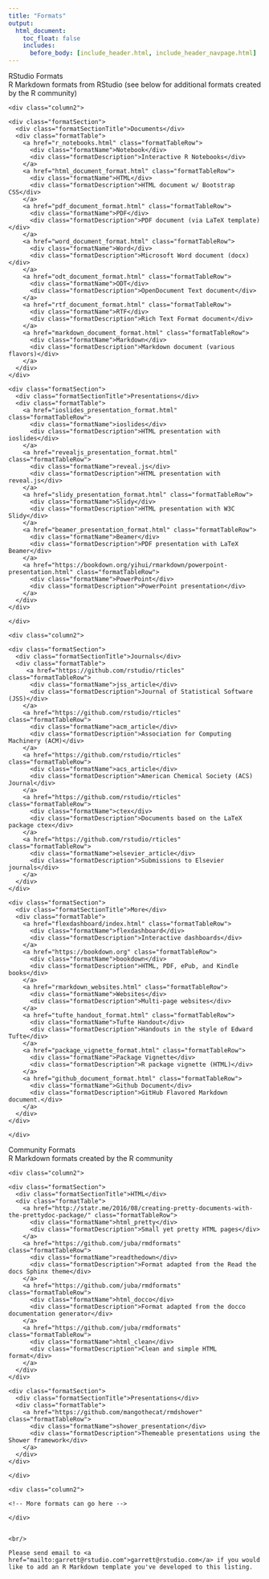 ```yaml
---
title: "Formats"
output:
  html_document:
    toc_float: false
    includes:
      before_body: [include_header.html, include_header_navpage.html]
---
```


<!--html_preserve-->

<div class="band full">
  <div class="bandContent pageTitle">RStudio Formats</div>
  <div class="bandContent pageIntro">R Markdown formats from RStudio (see below for additional formats created by the R community)</div>
  <div class="bandContent">

  <div class="columns">
    <div class="column2">

    <div class="formatSection">
      <div class="formatSectionTitle">Documents</div>
      <div class="formatTable">
        <a href="r_notebooks.html" class="formatTableRow">
          <div class="formatName">Notebook</div>
          <div class="formatDescription">Interactive R Notebooks</div>
        </a>
        <a href="html_document_format.html" class="formatTableRow">
          <div class="formatName">HTML</div>
          <div class="formatDescription">HTML document w/ Bootstrap CSS</div>
        </a>
        <a href="pdf_document_format.html" class="formatTableRow">
          <div class="formatName">PDF</div>
          <div class="formatDescription">PDF document (via LaTeX template)</div>
        </a>
        <a href="word_document_format.html" class="formatTableRow">
          <div class="formatName">Word</div>
          <div class="formatDescription">Microsoft Word document (docx)</div>
        </a>
        <a href="odt_document_format.html" class="formatTableRow">
          <div class="formatName">ODT</div>
          <div class="formatDescription">OpenDocument Text document</div>
        </a>
        <a href="rtf_document_format.html" class="formatTableRow">
          <div class="formatName">RTF</div>
          <div class="formatDescription">Rich Text Format document</div>
        </a>
        <a href="markdown_document_format.html" class="formatTableRow">
          <div class="formatName">Markdown</div>
          <div class="formatDescription">Markdown document (various flavors)</div>
        </a>
      </div>
    </div>

    <div class="formatSection">
      <div class="formatSectionTitle">Presentations</div>
      <div class="formatTable">
        <a href="ioslides_presentation_format.html" class="formatTableRow">
          <div class="formatName">ioslides</div>
          <div class="formatDescription">HTML presentation with ioslides</div>
        </a>
        <a href="revealjs_presentation_format.html" class="formatTableRow">
          <div class="formatName">reveal.js</div>
          <div class="formatDescription">HTML presentation with reveal.js</div>
        </a>
        <a href="slidy_presentation_format.html" class="formatTableRow">
          <div class="formatName">Slidy</div>
          <div class="formatDescription">HTML presentation with W3C Slidy</div>
        </a>
        <a href="beamer_presentation_format.html" class="formatTableRow">
          <div class="formatName">Beamer</div>
          <div class="formatDescription">PDF presentation with LaTeX Beamer</div>
        </a>
        <a href="https://bookdown.org/yihui/rmarkdown/powerpoint-presentation.html" class="formatTableRow">
          <div class="formatName">PowerPoint</div>
          <div class="formatDescription">PowerPoint presentation</div>
        </a>
      </div>
    </div>

    </div>

    <div class="column2">
    
    <div class="formatSection">
      <div class="formatSectionTitle">Journals</div>
      <div class="formatTable">
         <a href="https://github.com/rstudio/rticles" class="formatTableRow">
          <div class="formatName">jss_article</div>
          <div class="formatDescription">Journal of Statistical Software (JSS)</div>
        </a>
        <a href="https://github.com/rstudio/rticles" class="formatTableRow">
          <div class="formatName">acm_article</div>
          <div class="formatDescription">Association for Computing Machinery (ACM)</div>
        </a>
        <a href="https://github.com/rstudio/rticles" class="formatTableRow">
          <div class="formatName">acs_article</div>
          <div class="formatDescription">American Chemical Society (ACS) Journal</div>
        </a>
        <a href="https://github.com/rstudio/rticles" class="formatTableRow">
          <div class="formatName">ctex</div>
          <div class="formatDescription">Documents based on the LaTeX package ctex</div>
        </a>
        <a href="https://github.com/rstudio/rticles" class="formatTableRow">
          <div class="formatName">elsevier_article</div>
          <div class="formatDescription">Submissions to Elsevier journals</div>
        </a>
      </div>
    </div>
    
    <div class="formatSection">
      <div class="formatSectionTitle">More</div>
      <div class="formatTable">
        <a href="flexdashboard/index.html" class="formatTableRow">
          <div class="formatName">flexdashboard</div>
          <div class="formatDescription">Interactive dashboards</div>
        </a>
        <a href="https://bookdown.org" class="formatTableRow">
          <div class="formatName">bookdown</div>
          <div class="formatDescription">HTML, PDF, ePub, and Kindle books</div>
        </a>
        <a href="rmarkdown_websites.html" class="formatTableRow">
          <div class="formatName">Websites</div>
          <div class="formatDescription">Multi-page websites</div>
        </a>
        <a href="tufte_handout_format.html" class="formatTableRow">
          <div class="formatName">Tufte Handout</div>
          <div class="formatDescription">Handouts in the style of Edward Tufte</div>
        </a>
        <a href="package_vignette_format.html" class="formatTableRow">
          <div class="formatName">Package Vignette</div>
          <div class="formatDescription">R package vignette (HTML)</div>
        </a>
        <a href="github_document_format.html" class="formatTableRow">
          <div class="formatName">Github Document</div>
          <div class="formatDescription">GitHub Flavored Markdown document.</div>
        </a>
      </div>
    </div>
    
    </div>
    
    
  </div>
  </div>
</div>


<div class="band full">
  <div class="bandContent pageTitle">Community Formats</div>
  <div class="bandContent pageIntro">R Markdown formats created by the R community</div>
  <div class="bandContent">

  <div class="columns">
    <div class="column2">

    <div class="formatSection">
      <div class="formatSectionTitle">HTML</div>
      <div class="formatTable">
        <a href="http://statr.me/2016/08/creating-pretty-documents-with-the-prettydoc-package/" class="formatTableRow">
          <div class="formatName">html_pretty</div>
          <div class="formatDescription">Small yet pretty HTML pages</div>
        </a>
        <a href="https://github.com/juba/rmdformats" class="formatTableRow">
          <div class="formatName">readthedown</div>
          <div class="formatDescription">Format adapted from the Read the docs Sphinx theme</div>
        </a>
        <a href="https://github.com/juba/rmdformats" class="formatTableRow">
          <div class="formatName">html_docco</div>
          <div class="formatDescription">Format adapted from the docco documentation generator</div>
        </a>
        <a href="https://github.com/juba/rmdformats" class="formatTableRow">
          <div class="formatName">html_clean</div>
          <div class="formatDescription">Clean and simple HTML format</div>
        </a>
      </div>
    </div>

    <div class="formatSection">
      <div class="formatSectionTitle">Presentations</div>
      <div class="formatTable">
        <a href="https://github.com/mangothecat/rmdshower" class="formatTableRow">
          <div class="formatName">shower_presentation</div>
          <div class="formatDescription">Themeable presentations using the Shower framework</div>
        </a>
      </div>
    </div>

    </div>

    <div class="column2">
    
    <!-- More formats can go here -->
    
    </div>
    
    
  </div>
  
    <br/>
    
    Please send email to <a href="mailto:garrett@rstudio.com">garrett@rstudio.com</a> if you would like to add an R Markdown template you've developed to this listing.

  
  </div>

</div>


<!--/html_preserve-->
